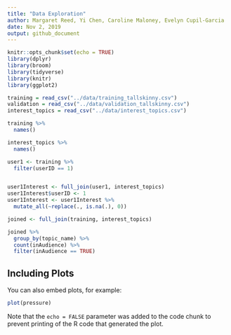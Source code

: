 ```yaml
---
title: "Data Exploration"
author: Margaret Reed, Yi Chen, Caroline Maloney, Evelyn Cupil-Garcia
date: Nov 2, 2019
output: github_document
---
```


```r
knitr::opts_chunk$set(echo = TRUE)
library(dplyr)
library(broom)
library(tidyverse)
library(knitr)
library(ggplot2)
```


```r
training = read_csv("../data/training_tallskinny.csv")
validation = read_csv("../data/validation_tallskinny.csv")
interest_topics = read_csv("../data/interest_topics.csv")
```



```r
training %>%
  names()

interest_topics %>%
  names()

user1 <- training %>%
  filter(userID == 1) 


user1Interest <- full_join(user1, interest_topics)
user1Interest$userID <- 1
user1Interest <- user1Interest %>%
  mutate_all(~replace(., is.na(.), 0))

joined <- full_join(training, interest_topics)

joined %>%
  group_by(topic_name) %>%
  count(inAudience) %>%
  filter(inAudience == TRUE) 

```

## Including Plots

You can also embed plots, for example:

```r
plot(pressure)
```

Note that the `echo = FALSE` parameter was added to the code chunk to prevent printing of the R code that generated the plot.
